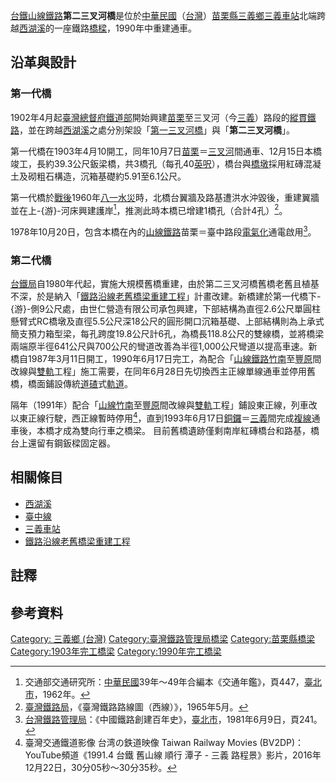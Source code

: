 {{For|[[交通部臺灣鐵路管理局|台鐵]][[海岸線_(臺鐵)|海線鐵路]]跨越[[西湖溪|西湖溪]]的橋梁|下三叉河橋}}
{{Infobox_Bridge
|bridge_name   = 第二三叉河橋
|image         = 台鐵山線第二三叉河橋.jpg
|image_size    = 250px
|caption       = 第二三叉河橋（台鐵山線鐵路）
|official_name = 第二三叉河橋
|also_known_as =
|carries       =[[File:ROC_Taiwan_Railways_Administration_Logo.svg|20px]][[交通部臺灣鐵路管理局|台鐵]][[臺中線|臺中線]]（山線）<br> |crosses       = [[西湖溪|西湖溪]]
|locale        = {{TW}}[[苗栗縣|苗栗縣]][[三義鄉_(台灣)|三義鄉]]
|maint         =[[File:ROC_Taiwan_Railways_Administration_Logo.svg|20px]][[交通部臺灣鐵路管理局|交通部臺灣鐵路管理局]]
|id            =
|design        =上部結構：上承式預力箱型梁<br>下部結構：單圓柱懸臂式RC橋墩、沉箱基礎
|mainspan      = {{convert|19.8|m|0|ft}}
|length        = {{convert|118.8|m|0|ft}}
|width         =雙線橋梁（10.45公尺）
|height        =
|clearance     =
|below         =
|traffic       =
|designed_by   =
| builder       =世仁營造有限公司
|begin         ={{flagicon|Empire of Japan}}第一代橋：1903年4月10日<br />{{flagicon|Taiwan}}第二代橋：1987年3月11日
|complete      ={{flagicon|Empire of Japan}}第一代橋：1903年12月15日<br />{{flagicon|Taiwan}}第二代橋：1990年6月17日
|open          ={{flagicon|Empire of Japan}}第一代橋：1903年10月7日<br />{{flagicon|Taiwan}}第二代橋：1990年6月28日
|rebuilt       = {{flagicon|Taiwan}}1990年6月17日
|closed        =
|toll          =
|map_cue       =
|map_image     =
|map_text      =
|map_width     =
|coordinates   =
{{coord| 24.426774 |N| 120.773702 |E|display=title,inline}}
|lat           =
|long          =
|cost          = [[新臺幣|新臺幣]]1億4千餘萬元
}}

[[臺灣鐵路管理局|台鐵]][[臺中線|山線鐵路]]'''第二三叉河橋'''是位於[[中華民國|中華民國]]（[[台灣|台灣]]）[[苗栗縣|苗栗縣]][[三義鄉_(台灣)|三義鄉]][[三義車站|三義車站]]北端跨越[[西湖溪|西湖溪]]的一座鐵路[[橋樑|橋樑]]，1990年中重建通車。

== 沿革與設計 ==
===第一代橋===
1902年4月起[[臺灣總督府交通局鐵道部|臺灣總督府鐵道部]]開始興建[[苗栗車站|苗栗]]至三叉河（今[[三義車站|三義]]）路段的[[縱貫線_(鐵路)|縱貫鐵路]]，並在跨越[[西湖溪|西湖溪]]之處分別架設「[[第一三叉河橋|第一三叉河橋]]」與「'''第二三叉河橋'''」。

第一代橋在1903年4月10開工，同年10月7日[[苗栗車站|苗栗]]＝[[三義車站|三叉河]]間通車、12月15日本橋竣工，長約39.3公尺鈑梁橋，共3橋孔（每孔40[[英尺|英呎]]），橋台與[[橋墩|橋墩]]採用紅磚混凝土及砌粗石構造，沉箱基礎約5.91至6.1公尺{{r|鐵|page=173}}{{r|驛站}}{{r|老橋4}}{{NoteTag|1=[[交通部臺灣鐵路管理局|台鐵局]]《鐵路沿線老舊橋樑重建工程總報告》第4冊技術篇記載第一代橋為1908年興建。}}。

第一代橋於[[臺灣戰後時期|戰後]]1960年[[八一水災|八一水災]]時，北橋台翼牆及路基遭洪水沖毀後，重建翼牆並在上-{游}-河床興建護岸<ref>交通部交通研究所：[[中華民國|中華民國]]39年～49年合編本《交通年鑑》，頁447，[[臺北市|臺北市]]，1962年{{zh-tw}}。</ref>{{NoteTag|1=但[[交通部臺灣鐵路管理局|台鐵局]]《鐵路沿線老舊橋樑重建工程總報告》第4冊技術篇記載本災害為1959年[[八七水災|八七水災]]所引起。}}，推測此時本橋已增建1橋孔（合計4孔）<ref>[[交通部臺灣鐵路管理局|臺灣鐵路局]]，《臺灣鐵路路線圖（西線）》，1965年5月{{zh-tw}}。</ref>。

1978年10月20日，包含本橋在內的[[臺中線|山線鐵路]]苗栗＝臺中路段[[電氣化|電氣化]]通電啟用<ref>[[交通部臺灣鐵路管理局|台灣鐵路管理局]]：《中國鐵路創建百年史》，[[臺北市|臺北市]]，1981年6月9日，頁241{{zh-tw}}。</ref>。
===第二代橋===
[[臺灣鐵路管理局|台鐵局]]自1980年代起，實施大規模舊橋重建，由於第二三叉河橋舊橋老舊且植基不深，於是納入「[[鐵路沿線老舊橋梁重建工程|鐵路沿線老舊橋梁重建工程]]」計畫改建。新橋建於第一代橋下-{游}-側9公尺處，由世仁營造有限公司承包興建，下部結構為直徑2.6公尺單圓柱懸臂式RC橋墩及直徑5.5公尺深18公尺的圓形開口沉箱基礎、上部結構則為上承式簡支預力箱型梁，每孔跨度19.8公尺計6孔，為橋長118.8公尺的雙線橋，並將橋梁兩端原半徑641公尺與700公尺的彎道改善為半徑1,000公尺彎道以提高車速。新橋自1987年3月11日開工，1990年6月17日完工，為配合「[[臺中線|山線鐵路]][[竹南車站|竹南]]至[[豐原車站_(台灣)|豐原]]間改線與[[复线铁路|雙軌]]工程」施工需要，在同年6月28日先切換西主正線單線通車並停用舊橋{{r|老橋4}}，橋面鋪設傳統[[道碴|道碴]]式[[鐵路軌道|軌道]]。

隔年（1991年）配合「[[臺中線|山線]][[竹南車站|竹南]]至[[豐原車站_(台灣)|豐原]]間改線與[[复线铁路|雙軌]]工程」鋪設東正線，列車改以東正線行駛，西正線暫時停用<ref>臺灣交通鐵道影像 台湾の鉄道映像 Taiwan Railway Movies (BV2DP)：YouTube頻道《1991.4 台鐵 舊山線 順行 潭子 - 三義 路程景》影片，2016年12月22日，30分05秒～30分35秒。</ref>，直到1993年6月17日[[銅鑼車站|銅鑼]]＝[[三義車站|三義]]間完成[[复线铁路|複線]]通車後{{r|驛站}}{{NoteTag|1=但[[中華民國|中華民國]]83年《交通年鑑》258頁記載銅鑼＝三義間1994年4月完成雙軌通車。}}，本橋才成為雙向行車之橋梁。
目前舊橋遺跡僅剩南岸紅磚橋台和路基，橋台上還留有鋼鈑樑固定器。

==相關條目==
*[[西湖溪|西湖溪]]
*[[臺中線|臺中線]]
*[[三義車站|三義車站]]
*[[鐵路沿線老舊橋梁重建工程|鐵路沿線老舊橋梁重建工程]]

==註釋==
<div class="references-small">
{{NoteFoot}}
</div>

== 參考資料 ==
{{Reflist|refs=
<ref name="鐵">{{cite book|url= https://hyerm.ntl.edu.tw:3132/cgi-bin/gs32/gsweb.cgi/ccd=pXfNoj/record?r1=3&h1=0 |author=|title=《臺灣鐵道史》中卷（未定稿） |publisher=[[臺灣總督府交通局鐵道部|臺灣總督府鐵道部]] |language=ja |location=[[臺北市|臺北]]|page= |date=1911年3月25日，[[國立臺灣圖書館|國立臺灣圖書館]]數位典藏}}</ref>
<ref name="老橋4">{{cite book|author=[[交通部臺灣鐵路管理局|臺灣鐵路管理局]]鐵路沿線老舊橋樑重建工程處|title=《鐵路沿線老舊橋樑重建工程總報告》第4冊技術篇|location=[[臺北市|臺北市]]|page= |date=1991年5月31日}}</ref>
<ref name="驛站">{{cite web|language=zh-tw|url=http://trstour.com/san-yi.htm|title=〈三義車站〉|author=|publisher=《臺灣驛站之旅》網站|date=2004-2020年|accessdate=|archive-date=2020-08-10|archive-url=https://web.archive.org/web/20200810090719/http://trstour.com/san-yi.htm|dead-url=no}}</ref>
}}

{{臺灣鐵道史}}
[[Category:_三義鄉_(台灣)|Category: 三義鄉 (台灣)]]
[[Category:臺灣鐵路管理局橋梁|Category:臺灣鐵路管理局橋梁]]
[[Category:苗栗縣橋梁|Category:苗栗縣橋梁]]
[[Category:1903年完工橋梁|Category:1903年完工橋梁]]
[[Category:1990年完工橋梁|Category:1990年完工橋梁]]